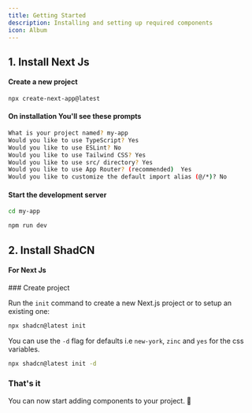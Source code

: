 ```yaml
---
title: Getting Started
description: Installing and setting up required components
icon: Album
---
```



## 1. Install Next Js

#### Create a new project

```bash
npx create-next-app@latest
```

#### On installation You'll see these prompts

```bash
What is your project named? my-app
Would you like to use TypeScript? Yes
Would you like to use ESLint? No
Would you like to use Tailwind CSS? Yes
Would you like to use src/ directory? Yes
Would you like to use App Router? (recommended)  Yes
Would you like to customize the default import alias (@/*)? No
```

#### Start the development server

```bash
cd my-app
```

```bash
npm run dev
```

## 2. Install ShadCN

#### For Next Js

<Steps>

<Step>
### Create project

Run the `init` command to create a new Next.js project or to setup an existing one:

```bash
npx shadcn@latest init
```

<Callout className="mt-4">

You can use the `-d` flag for defaults i.e `new-york`, `zinc` and `yes` for the css variables.

```bash
npx shadcn@latest init -d
```

</Callout>
</Step>

<Step>

### That's it

</Step>

You can now start adding components to your project. 🥳

</Steps>
